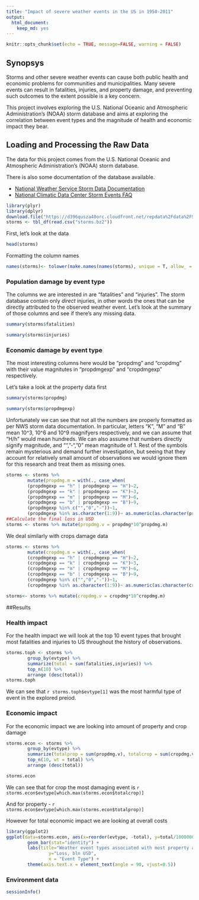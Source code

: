 ```yaml
---
title: "Impact of severe weather events in the US in 1950-2011"
output:
  html_document:
    keep_md: yes
---
```


```r
knitr::opts_chunk$set(echo = TRUE, message=FALSE, warning = FALSE)
```

## Synopsys

Storms and other severe weather events can cause both public health and economic problems for communities and municipalities. Many severe events can result in fatalities, injuries, and property damage, and preventing such outcomes to the extent possible is a key concern.

This project involves exploring the U.S. National Oceanic and Atmospheric Administration's (NOAA) storm database and aims at exploring the correlation between event types and the magnitude of health and economic impact they bear.

## Loading and Processing the Raw Data

The data for this project comes from the U.S. National Oceanic and Atmospheric Administration's (NOAA) storm database.

There is also some documentation of the database available.

* [National Weather Service Storm Data Documentation](https://d396qusza40orc.cloudfront.net/repdata%2Fpeer2_doc%2Fpd01016005curr.pdf)
* [National Climatic Data Center Storm Events FAQ](https://d396qusza40orc.cloudfront.net/repdata%2Fpeer2_doc%2FNCDC%20Storm%20Events-FAQ%20Page.pdf)

```r
library(plyr)
library(dplyr)
download.file("https://d396qusza40orc.cloudfront.net/repdata%2Fdata%2FStormData.csv.bz2", "storms.bz2")
storms <- tbl_df(read.csv("storms.bz2"))
```

First, let's look at the data

```r
head(storms)
```

Formatting the column names

```r
names(storms)<- tolower(make.names(names(storms), unique = T, allow_ = F))
```


### Population damage by event type

The columns we are interested in are "fatalities" and "injuries". The storm database contain only *direct* injuries, in other words the ones that can be directly attributed to the observed weather event. Let's look at the summary of those columns and see if there's any missing data.

```r
summary(storms$fatalities)
```

```r
summary(storms$injuries)
```

### Economic damage by event type

The most interesting columns here would be "propdmg" and "cropdmg" with their value magnitutes in "propdmgexp" and "cropdmgexp" respectively.

Let's take a look at the property data first

```r
summary(storms$propdmg)
```

```r
summary(storms$propdmgexp)
```

Unfortunately we can see that not all the numbers are properly formatted as per NWS storm data documentation. In particular, letters "K", "M" and "B" mean 10^3, 10^6 and 10^9 magnifyers respectively, and we can assume that "H/h" would mean hundreds. We can also assume that numbers directly signify magnitude, and "", "-", "0" mean magnitude of 1. Rest of the symbols remain mysterious and demand further investigation, but seeing that they account for relatively small amount of observations we would ignore them for this research and treat them as missing ones.

```r
storms <- storms %>%
        mutate(propdmg.m = with(., case_when(
        (propdmgexp == "h" | propdmgexp == "H")~2,
        (propdmgexp == "k" | propdmgexp == "K")~3,
        (propdmgexp == "m" | propdmgexp == "M")~6,
        (propdmgexp == "b" | propdmgexp == "B")~9,
        (propdmgexp %in% c("","0","-"))~1,
        (propdmgexp %in% as.character(1:9))~ as.numeric(as.character(propdmgexp)))))
##Calculate the final loss in USD
storms <- storms %>% mutate(propdmg.v = propdmg*10^propdmg.m)
```

We deal similarly with crops damage data

```r
storms <- storms %>%
        mutate(cropdmg.m = with(., case_when(
        (cropdmgexp == "h" | cropdmgexp == "H")~2,
        (cropdmgexp == "k" | cropdmgexp == "K")~3,
        (cropdmgexp == "m" | cropdmgexp == "M")~6,
        (cropdmgexp == "b" | cropdmgexp == "B")~9,
        (cropdmgexp %in% c("","0","-"))~1,
        (cropdmgexp %in% as.character(1:9))~ as.numeric(as.character(cropdmgexp)))))

storms<- storms %>% mutate(cropdmg.v = cropdmg*10^cropdmg.m)
```  

##Results

### Health impact

For the health impact we will look at the top 10 event types that brought most fatalities and injuries to US throughout the history of observations. 

```r
storms.toph <- storms %>%
        group_by(evtype) %>%
        summarize(total = sum(fatalities,injuries)) %>%
        top_n(10) %>%
        arrange (desc(total))
storms.toph
```
We can see that `r storms.toph$evtype[1]` was the most harmful type of event in the explored preiod.

### Economic impact

For the economic impact we are looking into amount of property and crop damage

```r
storms.econ <- storms %>%
        group_by(evtype) %>%
        summarize(totalprop = sum(propdmg.v), totalcrop = sum(cropdmg.v), total = sum(propdmg.v+cropdmg.v)) %>%
        top_n(10, wt = total) %>%
        arrange (desc(total))
```

```r
storms.econ
```

We can see that for crop the most damaging event is `r storms.econ$evtype[which.max(storms.econ$totalcrop)]`

And for property  - `r storms.econ$evtype[which.max(storms.econ$totalprop)]`

However for total economic impact we are looking at overall costs

```r

library(ggplot2)
ggplot(data=storms.econ, aes(x=reorder(evtype, -total), y=total/1000000000)) + 
        geom_bar(stat="identity") + 
        labs(title="Weather event types associated with most property and crop damage", 
                y="Loss, bln USD", 
                x = "Event Type") + 
        theme(axis.text.x = element_text(angle = 90, vjust=0.5))
```

### Environment data
```r
sessionInfo()
```



